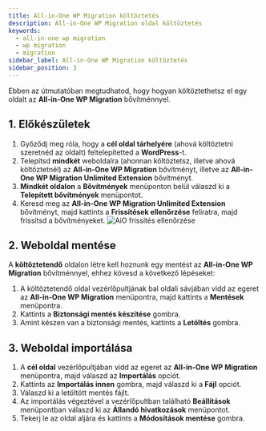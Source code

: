 ```yaml
---
title: All-in-One WP Migration költöztetés
description: All-in-One WP Migration oldal költöztetés
keywords:
  - all-in-one wp migration 
  - wp migration
  - migration
sidebar_label: All-in-One WP Migration költöztetés
sidebar_position: 3
---
```



Ebben az útmutatóban megtudhatod, hogy hogyan költöztethetsz el egy oldalt az **All-in-One WP Migration** bővítménnyel. 

## 1. Előkészületek 

1. Győződj meg róla, hogy a **cél oldal tárhelyére** (ahová költöztetni szeretnéd az oldalt) feltelepítetted a **WordPress**-t. 
2. Telepítsd **mindkét** weboldalra (ahonnan költöztetsz, illetve ahová költöztetnél) az **All-in-One WP Migration** bővítményt, illetve az **All-in-One WP Migration Unlimited Extension** bővítményt. 
4. **Mindkét oldalon** a **Bővítmények** menüponton belül válaszd ki a **Telepített bővítmények** menüpontot.
5. Keresd meg az **All-in-One WP Migration Unlimited Extension** bővítményt, majd kattints a **Frissítések ellenőrzése** feliratra, majd frissítsd a bővítményeket. 
![AiO frissítés ellenőrzése](/img/all_in_one_wp_migration_frissites.png)

## 2. Weboldal mentése
A **költöztetendő** oldalon létre kell hoznunk egy mentést az **All-in-One WP Migration** bővítménnyel, ehhez kövesd a következő lépéseket:

1. A költöztetendő oldal vezérlőpultjának bal oldali sávjában vidd az egeret az **All-in-One WP Migration** menüpontra, majd kattints a **Mentések** menüpontra. 
2. Kattints a **Biztonsági mentés készítése** gombra. 
3. Amint készen van a biztonsági mentés, kattints a **Letöltés** gombra. 


## 3. Weboldal importálása

1. A **cél oldal** vezérlőpultjában vidd az egeret az **All-in-One WP Migration** menüpontra, majd válaszd az **Importálás** opciót. 
2. Kattints az **Importálás innen** gombra, majd válaszd ki a **Fájl** opciót. 
3. Válaszd ki a letöltött mentés fájlt. 
4. Az importálás végeztével a vezérlőpultban található **Beállítások** menüpontban válaszd ki az **Állandó hivatkozások** menüpontot.
5. Tekerj le az oldal aljára és kattints a **Módosítások mentése** gombra. 